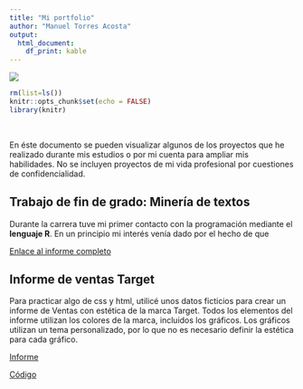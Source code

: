 ```yaml
---
title: "Mi portfolio"
author: "Manuel Torres Acosta"
output: 
  html_document: 
    df_print: kable
---
```


<link rel="stylesheet" href="style.css">

![](images/logoUCM.jpg)

```r
rm(list=ls())
knitr::opts_chunk$set(echo = FALSE)
library(knitr)
```

<br>

En éste documento se pueden visualizar algunos de los proyectos que he realizado durante mis estudios o por mi cuenta para ampliar mis habilidades. No se incluyen proyectos de mi vida profesional por cuestiones de confidencialidad.

## Trabajo de fin de grado: Minería de textos

Durante la carrera tuve mi primer contacto con la programación mediante el **lenguaje R**. En un principio mi interés venía dado por el hecho de que 

[Enlace al informe completo](projects/TFG_MineriaTextoCompleto.html)

## Informe de ventas Target

Para practicar algo de css y html, utilicé unos datos ficticios para crear un informe de Ventas con estética de la marca Target. Todos los elementos del informe utilizan los colores de la marca, incluidos los gráficos. Los gráficos utilizan un tema personalizado, por lo que no es necesario definir la estética para cada gráfico.

[Informe](projects/VentasTarget.html)

[Código](projects/VentasTarget.Rmd)


